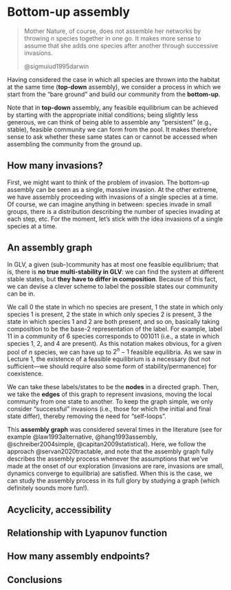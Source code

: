# Bottom-up assembly

> Mother Nature, of course, does not assemble her networks by throwing *n* species together in one go. It makes more sense to assume that she adds one species after another through successive invasions. 
>
> @sigmuiud1995darwin

Having considered the case in which all species are thrown into the habitat at the same time (**top-down** assembly), we consider a process in which we start from the "bare ground" and build our community from the **bottom-up**.

Note that in **top-down** assembly, any feasible equilibrium can be achieved by starting with the appropriate initial conditions; being slightly less generous, we can think of being able to assemble any "persistent" (e.g., stable), feasible community we can form from the pool. It makes therefore sense to ask whether these same states can or cannot be accessed when assembling the community from the ground up.

## How many invasions?

First, we might want to think of the problem of invasion. The bottom-up assembly can be seen as a single, massive invasion. At the other extreme, we have assembly proceeding with invasions of a single species at a time. Of course, we can imagine anything in between: species invade in small groups, there is a distribution describing the number of species invading at each step, etc. For the moment, let's stick with the idea invasions of a single species at a time.

## An assembly graph

In GLV, a given (sub-)community has at most one feasible equilibrium; that is, there is **no true multi-stability in GLV**: we can find the system at different stable states, but **they have to differ in composition**. Because of this fact, we can devise a clever scheme to label the possible states our community can be in. 

We call $0$ the state in which no species are present, $1$ the state in which only species 1 is present, $2$ the state in which only species 2 is present, $3$ the state in which species 1 and 2 are both present, and so on, basically taking composition to be the base-2 representation of the label. For example, label $11$ in a community of 6 species corresponds to $001011$ (i.e., a state in which species 1, 2, and 4 are present). As this notation makes obvious, for a given pool of $n$ species, we can have up to $2^n - 1$ feasible equilibria. As we saw in Lecture 1, the existence of a feasible equilibrium is a necessary (but not sufficient---we should require also some form of stability/permanence) for coexistence.

We can take these labels/states to be the **nodes** in a directed graph. Then, we take the **edges** of this graph to represent invasions, moving the local community from one state to another. To keep the graph simple, we only consider "successful" invasions (i.e., those for which the initial and final state differ), thereby removing the need for "self-loops". 

This **assembly graph** was considered several times in the literature (see for example @law1993alternative, @hang1993assembly, @schreiber2004simple, @capitan2009statistical). Here, we follow the approach @servan2020tractable, and note that the assembly graph fully describes the assembly process whenever the assumptions that we've made at the onset of our exploration (invasions are rare, invasions are small, dynamics converge to equilibria) are satisfied. When this is the case, we can study the assembly process in its full glory by studying a graph (which definitely sounds more fun!).

## Acyclicity, accessibility

## Relationship with Lyapunov function

## How many assembly endpoints?

## Conclusions
